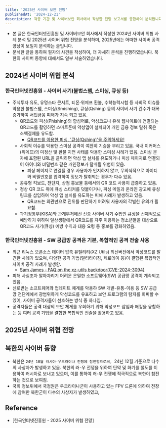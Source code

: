 ```yaml
---
title: '2025년 사이버 보안 전망'
publishedAt: '2024-12-21'
description: 각종 기관 및 사이버보안 회사에서 작성한 전망 보고서를 종합하여 분석합니다. 
---
```


- 본 글은 한국인터넷진흥원 및 사이버보안 회사에서 작성한 2024년 사이버 위협 사례 분석 및 2025년 사이버 위협 전망을 분석하며, 2025년에는 어떠한 사이버 공격 양상이 보일지 분석하는 글입니다.
- 분석한 글을 통하여 필자의 사견을 작성하여, 더 자세히 분석을 진행하였습니다. 북한의 사이버 동향에 대해서도 일부 서술하였습니다.

## 2024년 사이버 위협 분석

### 한국인터넷진흥원 - 사이버 사기(불법스팸, 스미싱, 큐싱 등)
- 주식투자 유도, 유명스타 콘서트, 티몬·위메프 환불, 수학능력시험 등 사회적 이슈를 악용한 불법스팸, 스미싱(Smishing), 큐싱(Qshing) 등의 사이버 사기 건수가 대폭 증가하여 서민금융 피해가 지속 되고 있음.
    - QR코드와 피싱(Phishing)의 합성어로, 악성코드나 유해 웹사이트에 연결되는 QR코드를 촬영하면 스마트폰에 악성앱이 설치되어 개인 금융 정보 탈취 혹은 소액결제를 유도함.
        - [QR코드를 이용한 피싱, '큐싱(Qshing)'을 주의하세요!](https://blog.alyac.co.kr/4439)
    - 사회적 이슈를 악용한 스미싱 공격이 여전히 기승을 부리고 있음. 국내 이커머스(위메프)의 미정산 및 환불 지연 사태를 악용한 스미싱 사례가 있음. 스미싱 문자에 포함된 URL을 클릭하면 악성 앱 설치를 유도하거나 피싱 페이지로 연결되어 아이디와 비밀번호 같은 개인정보가 탈취될 위험이 있음.
        - 피싱 페이지로 연결될 경우 사용자가 인지하지 않고, 무의식적으로 아이디와 비밀번호를 입력하여 정보가 탈취되는 경우가 다수 있음.
    - 공유형 킥보드, 전단지, 상점 홍보물 등에서의 QR 코드 사용이 급증하고 있음.
    - 정상 QR 코드 위에 큐싱 스티커를 덧붙이거나, 피싱 메일과 온라인 광고에 큐싱 링크를 삽입하여 악성 앱 설치를 유도하는 피해 사례가 발생하고 있음.
        - QR코드는 외관만으로 진위를 판단하기 어려워 사용자의 각별한 유의가 필요함.
    - 과기정통부(KISA)와 관계부처에선 신종 사이버 사기 수법인 큐싱을 선제적으로 예방하기 위하여 일상생활에서 QR코드를 자주 이용하는 청소년들을 대상으로 QR코드 사기(큐싱) 예방 수칙과 대응 요령 등 홍보를 강화하였음.

### 한국인터넷진흥원 - SW 공급망 공격은 기본, 복합적인 공격 전술 사용
- 최근 리눅스 오픈소스 데이터 압축 유틸리티(XZ Utils) 최신버전에서 악성코드를 발견한 사례가 있으며, 다양한 공격 기법(멀티타이징, 제로데이 등)이 결합된 복합적인 사이버 공격 사례가 발생함.
    - [Sam James - FAQ on the xz-utils backdoor(CVE-2024-3094)](https://gist.github.com/thesamesam/223949d5a074ebc3dce9ee78baad9e27)
- 피해 사실조차 알아차리기 어려운 은밀한 소프트웨어(SW) 공급망 공격이 계속되고 있음.
- 신로받는 소프트웨어와 업데이트 체계를 악용햐 SW 개발-유통-이용 등 SW 공급망 전단계에서 광범위하게 악성코드를 유포하고 보안 프로그램의 탐지를 회피할 수 있어, 사이버 공격자들이 선호하는 방식 중 하나임.
- 공격자들은 공격 대상의 보안 체게를 우회하기 위해 악성코드 삽입과 해킹을 융합하는 등 여러 공격 기법을 결합한 복합적인 전술을 활용하고 있음. 

## 2025년 사이버 위협 전망

## 북한의 사이버 동향
- 북한은 `24년 10월 러시아-우크라이나 전쟁에 참전함으로써, `24년 12월 기준으로 다수의 사상자가 발생하고 있음. 북한의 러-우 전쟁을 위하여 탄약 및 화기를 철도를 이용하여 러시아로 보내고 있으며, 이를 통하여 러-우 전쟁에 적극적으로 북한이 참전하는 것으로 보여짐.
- 국회 정보위에서 국정원은 우크라이나군이 사용하고 있는 FPV 드론에 의하여 전장에 참여한 북한군이 다수의 사상자가 발생하였고, 

## Reference
- [한국인터넷진흥원 - 2025 사이버 위협 전망]
